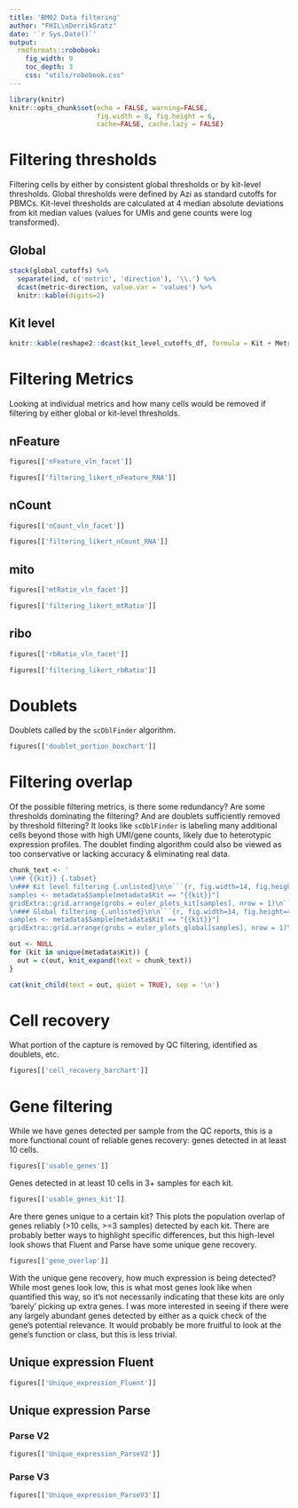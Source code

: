 ```yaml
---
title: 'BM02 Data filtering'
author: "FHIL\nDerrikGratz"
date: '`r Sys.Date()`'
output: 
  rmdformats::robobook:
    fig_width: 9
    toc_depth: 3
    css: "utils/robobook.css"
---
```


```r
library(knitr)
knitr::opts_chunk$set(echo = FALSE, warning=FALSE,
                      fig.width = 8, fig.height = 6,
                      cache=FALSE, cache.lazy = FALSE) 
```

# Filtering thresholds

Filtering cells by either by consistent global thresholds or by kit-level thresholds.
Global thresholds were defined by Azi as standard cutoffs for PBMCs. 
Kit-level thresholds are calculated at 4 median absolute deviations from kit median values (values for UMIs and gene counts were log transformed).   

## Global

```r
stack(global_cutoffs) %>%
  separate(ind, c('metric', 'direction'), '\\.') %>%
  dcast(metric~direction, value.var = 'values') %>%
  knitr::kable(digits=2)
```

## Kit level

```r
knitr::kable(reshape2::dcast(kit_level_cutoffs_df, formula = Kit + Metric ~ Direction) %>% arrange(Metric), digits = 2)
```

# Filtering Metrics

Looking at individual metrics and how many cells would be removed if filtering by
either global or kit-level thresholds. 

## nFeature

:::: {class='fluid-row'}

::: {class='col-md-6'}

```r
figures[['nFeature_vln_facet']]
```

:::

::: {class='col-md-6'}

```r
figures[['filtering_likert_nFeature_RNA']]
```

:::

::::

## nCount

:::: {class='fluid-row'}

::: {class='col-md-6'}

```r
figures[['nCount_vln_facet']]
```

:::

::: {class='col-md-6'}

```r
figures[['filtering_likert_nCount_RNA']]
```

:::

::::

## mito

:::: {class='fluid-row'}

::: {class='col-md-6'}

```r
figures[['mtRatio_vln_facet']]
```

:::

::: {class='col-md-6'}

```r
figures[['filtering_likert_mtRatio']]
```

:::

::::

## ribo

:::: {class='fluid-row'}

::: {class='col-md-6'}

```r
figures[['rbRatio_vln_facet']]
```

:::

::: {class='col-md-6'}

```r
figures[['filtering_likert_rbRatio']]
```

:::

::::

# Doublets

Doublets called by the `scDblFinder` algorithm.

```r
figures[['doublet_portion_boxchart']]
```

# Filtering overlap {.tabset}

Of the possible filtering metrics, is there some redundancy? 
Are some thresholds dominating the filtering?
And are doublets sufficiently removed by threshold filtering? 
It looks like `scDblFinder` is labeling many additional cells beyond those with 
high UMI/gene counts, likely due to heterotypic expression profiles. 
The doublet finding algorithm could also be viewed as too conservative or lacking accuracy & eliminating real data. 

```r
chunk_text <- '
\n## {{kit}} {.tabset}
\n### Kit level filtering {.unlisted}\n\n```{r, fig.width=14, fig.height=4.5}
samples <- metadata$Sample[metadata$Kit == "{{kit}}"]
gridExtra::grid.arrange(grobs = euler_plots_kit[samples], nrow = 1)\n```
\n### Global filtering {.unlisted}\n\n```{r, fig.width=14, fig.height=4.5}
samples <- metadata$Sample[metadata$Kit == "{{kit}}"]
gridExtra::grid.arrange(grobs = euler_plots_global[samples], nrow = 1)\n```\n'
```


```r
out <- NULL
for (kit in unique(metadata$Kit)) {
  out = c(out, knit_expand(text = chunk_text))
}

cat(knit_child(text = out, quiet = TRUE), sep = '\n')
```

# Cell recovery

What portion of the capture is removed by QC filtering, identified as doublets, etc.

```r
figures[['cell_recovery_barchart']]
```

# Gene filtering

While we have genes detected per sample from the QC reports, this is a more functional count of reliable genes recovery: 
genes detected in at least 10 cells.

```r
figures[['usable_genes']]
```

Genes detected in at least 10 cells in 3+ samples for each kit.

```r
figures[['usable_genes_kit']]
```

Are there genes unique to a certain kit? This plots the population overlap of genes reliably (>10 cells, >=3 samples) 
detected by each kit. There are probably better ways to highlight specific differences, but this high-level look shows that
Fluent and Parse have some unique gene recovery.

```r
figures[['gene_overlap']]
```

With the unique gene recovery, how much expression is being detected? While most genes look low, this is what most genes look like when quantified this way, so it's not necessarily indicating that these kits are only 'barely' picking up extra genes. I was more interested in seeing if there were any largely abundant genes detected by either as a quick check of the gene's potential relevance. It would probably be more fruitful to look at the gene's
function or class, but this is less trivial.

## Unique expression Fluent

```r
figures[['Unique_expression_Fluent']]
```

## Unique expression Parse

### Parse V2

```r
figures[['Unique_expression_ParseV2']]
```

### Parse V3

```r
figures[['Unique_expression_ParseV3']]
```
